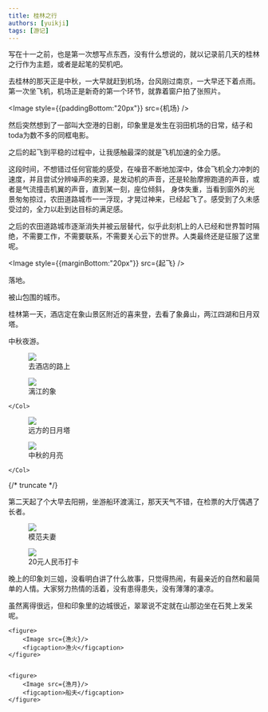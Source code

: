 ```yaml
---
title: 桂林之行
authors: [yuikji]
tags: [游记]
---
```



写在十一之前，也是第一次想写点东西，没有什么想说的，就以记录前几天的桂林之行作为主题，或者是起笔的契机吧。

去桂林的那天正是中秋，一大早就赶到机场，台风刚过南京，一大早还下着点雨。第一次坐飞机，机场正是新奇的第一个环节，就靠着窗户拍了张照片。

<Image style={{paddingBottom:"20px"}}  src={机场}
/>

然后突然想到了一部叫大空港的日剧，印象里是发生在羽田机场的日常，结子和toda为数不多的同框电影。

之后的起飞到平稳的过程中，让我感触最深的就是飞机加速的全力感。

这段时间，不想错过任何官能的感受，在噪音不断地加深中，体会飞机全力冲刺的速度，并且尝试分辨噪声的来源，是发动机的声音，还是轮胎摩擦跑道的声音，或者是气流撞击机翼的声音，直到某一刻，座位倾斜，
身体失重，当看到窗外的光景匆匆掠过，农田道路城市一一浮现，才晃过神来，已经起飞了。感受到了久未感受过的，全力以赴到达目标的满足感。

之后的农田道路城市逐渐消失并被云层替代，似乎此刻机上的人已经和世界暂时隔绝，不需要工作，不需要联系，不需要关心云下的世界。人类最终还是征服了这里呢。

<Image style={{marginBottom:"20px"}}  src={起飞}
/>

落地。

被山包围的城市。

桂林第一天，酒店定在象山景区附近的喜来登，去看了象鼻山，两江四湖和日月双塔。

中秋夜游。

<Row gutter={8}>
    <Col span={12}>
    <figure>
        <Image  src={落地}/>
        <figcaption>去酒店的路上</figcaption>
    </figure>
    </Col>
    <Col span={12}>
    <figure>
        <Image  src={象鼻山}/>
        <figcaption>漓江的象</figcaption>
    </figure>

    </Col>
</Row>

<Row gutter={8}>
    <Col span={12}>
    <figure>
        <Image src={日月}/>
        <figcaption>远方的日月塔</figcaption>
    </figure>
    </Col>
    <Col span={12}>
    <figure>
        <Image src={中秋}/>
        <figcaption>中秋的月亮</figcaption>
    </figure>

    </Col>
</Row>

{/* truncate */}


第二天起了个大早去阳朔，坐游船环渡漓江，那天天气不错，在检票的大厅偶遇了长者。

<Row gutter={8}>
    <Col span={12}>
    <figure>
        <Image src={长者}/>
        <figcaption>模范夫妻</figcaption>
    </figure>
    </Col>
    <Col span={12}>
    <figure>
        <Image src={漓江}/>
        <figcaption>20元人民币打卡</figcaption>
    </figure>
    </Col>
</Row>

晚上的印象刘三姐，没看明白讲了什么故事，只觉得热闹，有最亲近的自然和最简单的人情。大家努力热情的活着，没有患得患失，没有薄薄的凄凉。    

虽然离得很远，但和印象里的边城很近，翠翠说不定就在山那边坐在石凳上发呆呢。


    <figure>
        <Image src={渔火}/>
        <figcaption>渔火</figcaption>
    </figure>


    <figure>
        <Image src={渔月}/>
        <figcaption>船夫</figcaption>
    </figure>

